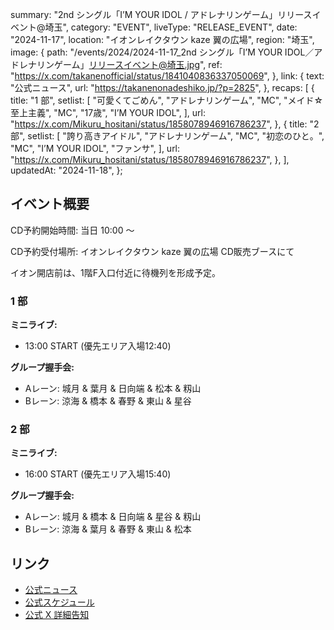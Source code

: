   summary: "2nd シングル「I’M YOUR IDOL / アドレナリンゲーム」リリースイベント@埼玉",
  category: "EVENT",
  liveType: "RELEASE_EVENT",
  date: "2024-11-17",
  location: "イオンレイクタウン kaze 翼の広場",
  region: "埼玉",
  image: {
    path: "/events/2024/2024-11-17_2nd シングル「I’M YOUR IDOL／アドレナリンゲーム」リリースイベント@埼玉.jpg",
    ref: "https://x.com/takanenofficial/status/1841040836337050069",
  },
  link: {
    text: "公式ニュース",
    url: "https://takanenonadeshiko.jp/?p=2825",
  },
  recaps: [
    {
      title: "1 部",
      setlist: [
        "可愛くてごめん",
        "アドレナリンゲーム",
        "MC",
        "メイド☆至上主義",
        "MC",
        "17歳",
        "I’M YOUR IDOL",
      ],
      url: "https://x.com/Mikuru_hositani/status/1858078946916786237",
    },
    {
      title: "2 部",
      setlist: [
        "誇り高きアイドル",
        "アドレナリンゲーム",
        "MC",
        "初恋のひと。",
        "MC",
        "I’M YOUR IDOL",
        "ファンサ",
      ],
      url: "https://x.com/Mikuru_hositani/status/1858078946916786237",
    },
  ],
  updatedAt: "2024-11-18",
};

## イベント概要

CD予約開始時間: 当日 10:00 〜

CD予約受付場所: イオンレイクタウン kaze 翼の広場 CD販売ブースにて

イオン開店前は、1階F入口付近に待機列を形成予定。

### 1 部

**ミニライブ:**

- 13:00 START (優先エリア入場12:40)

**グループ握手会:**

- Aレーン: 城月 & 葉月 & 日向端 & 松本 & 籾山
- Bレーン: 涼海 & 橋本 & 春野 & 東山 & 星谷

### 2 部

**ミニライブ:**

- 16:00 START (優先エリア入場15:40)

**グループ握手会:**

- Aレーン: 城月 & 橋本 & 日向端 & 星谷 & 籾山
- Bレーン: 涼海 & 葉月 & 春野 & 東山 & 松本

## リンク

- [公式ニュース](https://takanenonadeshiko.jp/?p=2825)
- [公式スケジュール](https://takanenonadeshiko.jp/?p=2591)
- [公式 X 詳細告知](https://x.com/takanenofficial/status/1855196348448116755)
